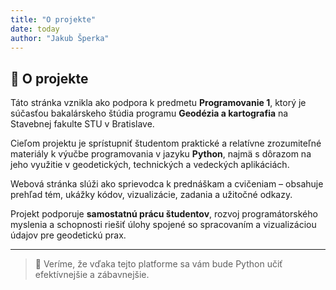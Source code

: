 ```yaml
---
title: "O projekte"
date: today
author: "Jakub Šperka"
---
```


## 📌 O projekte

Táto stránka vznikla ako podpora k predmetu **Programovanie 1**, ktorý je súčasťou bakalárskeho štúdia programu **Geodézia a kartografia** na Stavebnej fakulte STU v Bratislave.

Cieľom projektu je sprístupniť študentom praktické a relatívne zrozumiteľné materiály k výučbe programovania v jazyku **Python**, najmä s dôrazom na jeho využitie v geodetických, technických a vedeckých aplikáciách. 

Webová stránka slúži ako sprievodca k prednáškam a cvičeniam – obsahuje prehľad tém, ukážky kódov, vizualizácie, zadania a užitočné odkazy.

Projekt podporuje **samostatnú prácu študentov**, rozvoj programátorského myslenia a schopnosti riešiť úlohy spojené so spracovaním a vizualizáciou údajov pre geodetickú prax.

---

> 🧭 Veríme, že vďaka tejto platforme sa vám bude Python učiť efektívnejšie a zábavnejšie.


